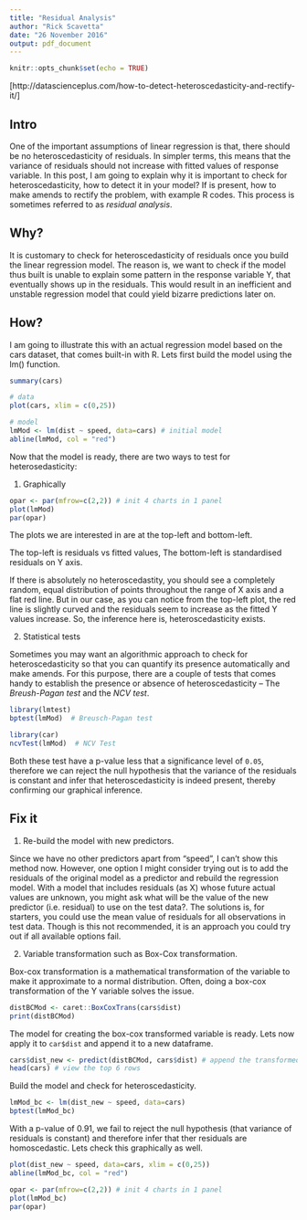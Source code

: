 ```yaml
---
title: "Residual Analysis"
author: "Rick Scavetta"
date: "26 November 2016"
output: pdf_document
---
```


```r
knitr::opts_chunk$set(echo = TRUE)
```

[http://datascienceplus.com/how-to-detect-heteroscedasticity-and-rectify-it/]

## Intro

One of the important assumptions of linear regression is that, there should be no heteroscedasticity of residuals. In simpler terms, this means that the variance of residuals should not increase with fitted values of response variable. In this post, I am going to explain why it is important to check for heteroscedasticity, how to detect it in your model? If is present, how to make amends to rectify the problem, with example R codes. This process is sometimes referred to as *residual analysis*.


## Why?

It is customary to check for heteroscedasticity of residuals once you build the linear regression model. The reason is, we want to check if the model thus built is unable to explain some pattern in the response variable Y, that eventually shows up in the residuals. This would result in an inefficient and unstable regression model that could yield bizarre predictions later on.

## How?

I am going to illustrate this with an actual regression model based on the cars dataset, that comes built-in with R. Lets first build the model using the lm() function.

```r
summary(cars)
```


```r
# data
plot(cars, xlim = c(0,25))

# model
lmMod <- lm(dist ~ speed, data=cars) # initial model
abline(lmMod, col = "red")
```

Now that the model is ready, there are two ways to test for heterosedasticity:

1. Graphically

```r
opar <- par(mfrow=c(2,2)) # init 4 charts in 1 panel
plot(lmMod)
par(opar)
```

The plots we are interested in are at the top-left and bottom-left. 

The top-left is residuals vs fitted values, 
The bottom-left is standardised residuals on Y axis.

If there is absolutely no heteroscedastity, you should see a completely random, equal distribution of points throughout the range of X axis and a flat red line. But in our case, as you can notice from the top-left plot, the red line is slightly curved and the residuals seem to increase as the fitted Y values increase. So, the inference here is, heteroscedasticity exists.

2. Statistical tests

Sometimes you may want an algorithmic approach to check for heteroscedasticity so that you can quantify its presence automatically and make amends. For this purpose, there are a couple of tests that comes handy to establish the presence or absence of heteroscedasticity – The *Breush-Pagan test* and the *NCV test*.

```r
library(lmtest)
bptest(lmMod)  # Breusch-Pagan test

library(car)
ncvTest(lmMod)  # NCV Test
```

Both these test have a p-value less that a significance level of `0.05`, therefore we can reject the null hypothesis that the variance of the residuals is constant and infer that heteroscedasticity is indeed present, thereby confirming our graphical inference.

## Fix it

1. Re-build the model with new predictors.

Since we have no other predictors apart from “speed”, I can’t show this method now. However, one option I might consider trying out is to add the residuals of the original model as a predictor and rebuild the regression model. With a model that includes residuals (as X) whose future actual values are unknown, you might ask what will be the value of the new predictor (i.e. residual) to use on the test data?. The solutions is, for starters, you could use the mean value of residuals for all observations in test data. Though is this not recommended, it is an approach you could try out if all available options fail.

2. Variable transformation such as Box-Cox transformation.

Box-cox transformation is a mathematical transformation of the variable to make it approximate to a normal distribution. Often, doing a box-cox transformation of the Y variable solves the issue.

```r
distBCMod <- caret::BoxCoxTrans(cars$dist)
print(distBCMod)
```

The model for creating the box-cox transformed variable is ready. Lets now apply it to `car$dist` and append it to a new dataframe.

```r
cars$dist_new <- predict(distBCMod, cars$dist) # append the transformed variable to cars
head(cars) # view the top 6 rows

```

Build the model and check for heteroscedasticity.

```r
lmMod_bc <- lm(dist_new ~ speed, data=cars)
bptest(lmMod_bc)
```

With a p-value of 0.91, we fail to reject the null hypothesis (that variance of residuals is constant) and therefore infer that ther residuals are homoscedastic. Lets check this graphically as well.
```r
plot(dist_new ~ speed, data=cars, xlim = c(0,25))
abline(lmMod_bc, col = "red")
```
```r
opar <- par(mfrow=c(2,2)) # init 4 charts in 1 panel
plot(lmMod_bc)
par(opar)
```

